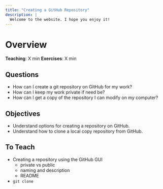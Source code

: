 ```yaml
---
title: "Creating a GitHub Repository"
description: |
  Welcome to the website. I hope you enjoy it!
---
```


# Overview
**Teaching**: X min
**Exercises**: X min

## Questions
* How can I create a git repository on GitHub for my work?
* How can I keep my work private if need be?
* How can I get a copy of the repository I can modify on my computer?

## Objectives
* Understand options for creating a repository on GitHub. 
* Understand how to clone a local copy repository from GitHub.

## To Teach
* Creating a repository using the GitHub GUI
  - private vs public
  - naming and description
  - README
* `git clone`
 
